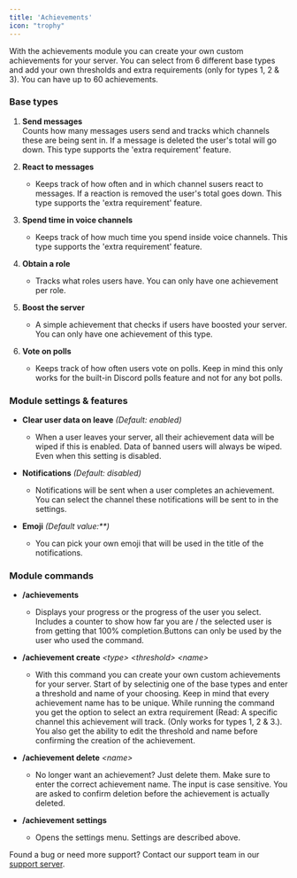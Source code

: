 ```yaml
---
title: 'Achievements'
icon: "trophy"
---
```


With the achievements module you can create your own custom achievements for your server. You can select from 6 different base types and add your own thresholds and extra requirements (only for types 1, 2 & 3). You can have up to 60 achievements.

### Base types

1. **Send messages**<br />Counts how many messages users send and tracks which channels these are being sent in. If a message is deleted the user's total will go down. This type supports the 'extra requirement' feature.

2. **React to messages**

   * Keeps track of how often and in which channel susers react to messages. If a reaction is removed the user's total goes down. This type supports the 'extra requirement' feature.

3. **Spend time in voice channels**

   * Keeps track of how much time you spend inside voice channels. This type supports the 'extra requirement' feature.

4. **Obtain a role**

   * Tracks what roles users have. You can only have one achievement per role.

5. **Boost the server**

   * A simple achievement that checks if users have boosted your server. You can only have one achievement of this type.

6. **Vote on polls**

   * Keeps track of how often users vote on polls. Keep in mind this only works for the built-in Discord polls feature and not for any bot polls.

### Module settings & features

* **Clear user data on leave** *(Default: enabled)*

  * When a user leaves your server, all their achievement data will be wiped if this is enabled. Data of banned users will always be wiped. Even when this setting is disabled.

* **Notifications** *(Default: disabled)*

  * Notifications will be sent when a user completes an achievement. You can select the channel these notifications will  be sent to in the settings.

* **Emoji** *(Default value:**)*

  * You can pick your own emoji that will be used in the title of the notifications.

### Module commands

* **/achievements**

  * Displays your progress or the progress of the user you select. Includes a counter to show how far  you are / the selected user is from getting that 100% completion.Buttons can only be used by the user who used the command.

* **/achievement create** *\<type> \<threshold> \<name>*

  * With this command you can create your own custom achievements for your server. Start of by selectinig one of the base types and enter a threshold and name of your choosing. Keep in mind that every achievement name has to be unique. While running the command you get the option to select an extra requirement (Read: A specific channel this achievement will track. (Only works for types 1, 2 & 3.). You also get the ability to edit the threshold and name before confirming the creation of the achievement.

* **/achievement delete** *\<name>*

  * No longer want an achievement? Just delete them. Make sure to enter the correct achievement name. The input is case sensitive. You are asked to confirm deletion before the achievement is actually deleted.

* **/achievement settings**

  * Opens the settings menu. Settings are described above.

Found a bug or need more support? Contact our support team in our [support server](https://support.yoshibot.com/).